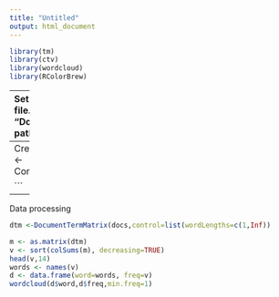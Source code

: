 ```yaml
---
title: "Untitled"
output: html_document
---
```


```r
library(tm)
library(ctv)
library(wordcloud)
library(RColorBrew)
```

----- 
Set Path 
```r
path <- file.path(getwd(), "Documents/target")
path 
DirSource(path)

```

----
Create Corpus 
```r
docs <-Corpus(DirSource(path))

```

--- 
Data processing 

```r

dtm <-DocumentTermMatrix(docs,control=list(wordLengths=c(1,Inf))

m <- as.matrix(dtm)
v <- sort(colSums(m), decreasing=TRUE)
head(v,14) 
words <- names(v)
d <- data.frame(word=words, freq=v)
wordcloud(d$word,d$freq,min.freq=1)


```

